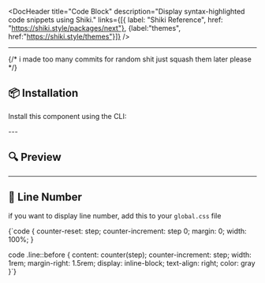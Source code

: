 
<DocHeader
  title="Code Block"
  description="Display syntax-highlighted code snippets using Shiki."
  links={[{ label: "Shiki Reference", href: "https://shiki.style/packages/next"}, {label:"themes", href:"https://shiki.style/themes"}]}
/>

<div className="space-y-10">

---
{/*  i made too many commits for random shit just squash them later please */}
## 📦 Installation

Install this component using the CLI:
<div>
<CommandBlock
  title="Install Component"
  defaultValue="pnpm"
  commands={[
    {
      label: "npm",
      command:
        "npx shadcn@latest add https://shadcn-collections.vercel.app/r/codeblock.json",
    },
    {
      label: "yarn",
      command:
        "yarn dlx shadcn@latest add https://shadcn-collections.vercel.app/r/codeblock.json",
    },
    {
      label: "pnpm",
      command:
        "pnpm dlx shadcn@latest add https://shadcn-collections.vercel.app/r/codeblock.json",
    },
    {
      label: "bun",
      command:
        "bunx --bun shadcn@latest add https://shadcn-collections.vercel.app/r/codeblock.json",
    },
  ]}
/>
</div>
---

## 🔍 Preview


<CodePreview component="codeblock" />





---

## 🎨 Line Number
if you want to display line number, add this to your `global.css` file

<CodeBlock lang="css">{`code {
  counter-reset: step;
  counter-increment: step 0;
  margin: 0;
  width: 100%;
}

code .line::before {
  content: counter(step);
  counter-increment: step;
  width: 1rem;
  margin-right: 1.5rem;
  display: inline-block;
  text-align: right;
  color: gray
}`}</CodeBlock>

</div>


<br/>
<br/>